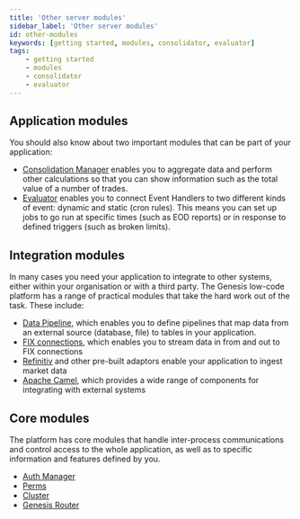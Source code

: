 ```yaml
---
title: 'Other server modules'
sidebar_label: 'Other server modules'
id: other-modules
keywords: [getting started, modules, consolidator, evaluator]
tags:
    - getting started
    - modules
    - consolidator
    - evaluator
---
```


## Application modules
You should also know about two important modules that can be part of your application:

- [Consolidation Manager](../../../03_server/07_consolidator/01_introduction.mdx) enables you to aggregate data and perform other calculations so that you can show information such as the total value of a number of trades.
- [Evaluator](../../../03_server/08_evaluator/01_introduction.mdx) enables you to connect Event Handlers to two different kinds of event: dynamic and static (cron rules). This means you can set up jobs to go run at specific times (such as EOD reports) or in response to defined triggers (such as broken limits).

## Integration modules
In many cases you need your application to integrate to other systems, either within your organisation or with a third party. The Genesis low-code platform has a range of practical modules that take the hard work out of the task. These include:

- [Data Pipeline](../../../../server/data-pipelines/introduction/), which enables you to define pipelines that map data from an external source (database, file) to tables in your application.
- [FIX connections](../../../../server/integration/gateways-and-streamers/introduction/), which enables you to stream data in from and out to FIX connections
- [Refinitiv](../../../../server/integration/market-data-adaptors/refinitiv/) and other pre-built adaptors enable your application to ingest market data
- [Apache Camel](../../../../server/integration/apache-camel/introduction/), which provides a wide range of components for integrating with external systems

## Core modules
The platform has core modules that handle inter-process communications and control access to the whole application, as well as to specific information and features defined by you.

- [Auth Manager](../../../../server/access-control/authentication-overview/)
- [Perms](../../../../server/access-control/authorisation-overview/#generic-permissions)
- [Cluster](../../../../operations/clustering/overview/)
- [Genesis Router](../../../../server/configuring-runtime/genesis-router/)

